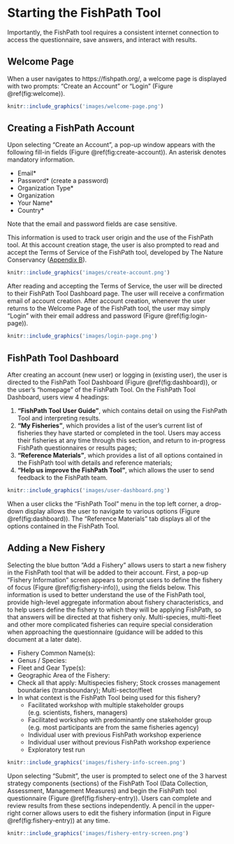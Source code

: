 # Starting the FishPath Tool
Importantly, the FishPath tool requires a consistent internet connection to access the questionnaire, save answers, and interact with results.

## Welcome Page
When a user navigates to https://fishpath.org/, a welcome page is displayed with two prompts: “Create an Account” or “Login” (Figure \@ref(fig:welcome)).

```r
knitr::include_graphics('images/welcome-page.png')
```

## Creating a FishPath Account
Upon selecting “Create an Account”, a pop-up window appears with the following fill-in fields (Figure \@ref(fig:create-account)). An asterisk denotes mandatory information.

- Email\*
- Password\* (create a password)
- Organization Type\*
- Organization
- Your Name\*
- Country\*

Note that the email and password fields are case sensitive.

This information is used to track user origin and the use of the FishPath tool. At this account creation stage, the user is also prompted to read and accept the Terms of Service of the FishPath tool, developed by The Nature Conservancy ([Appendix B](#terms)).

```r
knitr::include_graphics('images/create-account.png')
```

After reading and accepting the Terms of Service, the user will be directed to their FishPath Tool Dashboard page. The user will receive a confirmation email of account creation.   After account creation, whenever the user returns to the Welcome Page of the FishPath tool, the user may simply “Login” with their email address and password (Figure \@ref(fig:login-page)).

```r
knitr::include_graphics('images/login-page.png')
```

## FishPath Tool Dashboard
After creating an account (new user) or logging in (existing user), the user is directed to the FishPath Tool Dashboard (Figure \@ref(fig:dashboard)), or the user’s “homepage” of the FishPath Tool. On the FishPath Tool Dashboard, users view 4 headings:

1. **“FishPath Tool User Guide”**, which contains detail on using the FishPath Tool and interpreting results. 
2. **“My Fisheries”**, which provides a list of the user’s current list of fisheries they have started or completed in the tool. Users may access their fisheries at any time through this section, and return to in-progress FishPath questionnaires or results pages; 
3. **“Reference Materials”**, which provides a list of all options contained in the FishPath tool with details and reference materials;
4. **“Help us improve the FishPath Tool”**, which allows the user to send feedback to the FishPath team. 

```r
knitr::include_graphics('images/user-dashboard.png')
```
When a user clicks the “FishPath Tool” menu in the top left corner, a drop-down display allows the user to navigate to various options (Figure \@ref(fig:dashboard)). The “Reference Materials” tab displays all of the options contained in the FishPath Tool.

## Adding a New Fishery
Selecting the blue button “Add a Fishery” allows users to start a new fishery in the FishPath tool that will be added to their account. First, a pop-up “Fishery Information” screen appears to prompt users to define the fishery of focus (Figure \@ref(fig:fishery-info)), using the fields below. This information is used to better understand the use of the FishPath tool, provide high-level aggregate information about fishery characteristics, and to help users define the fishery to which they will be applying FishPath, so that answers will be directed at that fishery only. Multi-species, multi-fleet and other more complicated fisheries can require special consideration when approaching the questionnaire (guidance will be added to this document at a later date).

-	Fishery Common Name(s):
-	Genus / Species:
-	Fleet and Gear Type(s):
-	Geographic Area of the Fishery: 
-	Check all that apply: Multispecies fishery; Stock crosses management boundaries (transboundary); Multi-sector/fleet
-	In what context is the FishPath Tool being used for this fishery?
    -	Facilitated workshop with multiple stakeholder groups (e.g. scientists, fishers, managers)
    -	Facilitated workshop with predominantly one stakeholder group (e.g. most participants are from the same fisheries agency) 
    -	Individual user with previous FishPath workshop experience
    -	Individual user without previous FishPath workshop experience
    -	Exploratory test run  

```r
knitr::include_graphics('images/fishery-info-screen.png')
```
Upon selecting “Submit”, the user is prompted to select one of the 3 harvest strategy components (sections) of the FishPath Tool (Data Collection, Assessment, Management Measures) and begin the FishPath tool questionnaire (Figure \@ref(fig:fishery-entry)). Users can complete and review results from these sections independently. A pencil in the upper-right corner allows users to edit the fishery information (input in Figure \@ref(fig:fishery-entry)) at any time.

```r
knitr::include_graphics('images/fishery-entry-screen.png')
```
